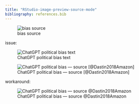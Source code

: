 ```yaml
---
title: "RStudio-image-preview-source-mode"
bibliography: references.bib
---
```


![bias source](bias_1.png)

issue:

![ChatGPT political bias [text]{.h1}](bias_1.png)

![ChatGPT political bias --- source [@Dastin2018Amazon]](bias_1.png)

workaround:

![ChatGPT political bias --- source @Dastin2018Amazon](bias_1.png)
